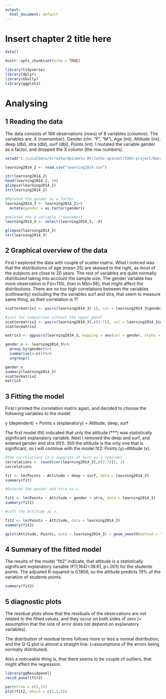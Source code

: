 ```yaml
---
output:
  html_document: default
---
```

# Insert chapter 2 title here


```r
date()

```

```r
knitr::opts_chunk$set(echo = TRUE)

library(tidyverse)
library(dplyr)
library(GGally)
library(ggplot2)

```

# Analysing

## 1 Reading the data

The data consists of 166 observations (rows) of 8 variables (columns). The variables are: X (rownumber), Gender (chr: "F", "M"), Age (int), Attitude (int), deep (dbl), stra (dbl), surf (dbl), Points (int). I mutated the variable gender as a factor, and dropped the X column (the row numbers). 

```r

setwd("C:/LocalData/krraiha/Opiskelu HY/Jatko-opinnot/IODS-project/Data")

learning2014_2 <- read.csv("learning2014.csv")

str(learning2014_2)
head(learning2014_2, 10)
glimpse(learning2014_2)
str(learning2014_2)

#Mutated the gender as a factor. 
learning2014_3 <- learning2014_2%>%
  mutate(gender = as.factor(gender))

#deleted the X variable (rownumber)
learning2014_3 <- select(learning2014_3, -X)

glimpse(learning2014_3)
str(learning2014_3)

```

## 2 Graphical overview of the data

First I explored the data with couple of scatter matrix. What I noticed was that the distributions of age (mean 25) are skewed to the right, as most of the subjects are close to 20 years. The rest of variables are quite normally distributed taking into account the sample size. The gender variable has more observation in F(n=110), than in M(n=56), that might affect the distributions. There are no too high correlations between the variables (collinearity) excluding the the variables surf and stra, that seem to measure same thing, as their correlation is 1? 


```r

scattermatrix1 <- pairs(learning2014_3[-1], col = learning2014_3$gender)

#just for comparison without the upper panel
scattermatrix2 <- pairs(learning2014_3[,c(2:7)], col = learning2014_3$gender, pch = 20, cex=0.4, upper.panel=NULL)
scattermatrix2

matrix3 <- ggpairs(learning2014_3, mapping = aes(col = gender, alpha = 0.3), lower = list(combo = wrap("facethist", bins = 20)))

gender_n <- learning2014_3%>%
  group_by(gender)%>%
  summarise(n=n())%>%
  ungroup()

gender_n
summary(learning2014_3)
scattermatrix2
matrix3


```

## 3 Fitting the model

First I printed the correlation matrix again, and decided to choose the following variables to the model:

y (dependent) = Points
x (explanatory) = Attitude, deep, surf

The first model (fit) indicated that only the attitude (***) was statistically significant explanatory variable. Next I removed the deep and surf, and entered gender and stra (fit1). Still the attitude is the only one that is significant, so I will continue with the model fit2: Points (y)~Attitude (x).


```r

#the correlations in a separate df here as a reminder
correlations <- round(cor(learning2014_3[,c(2:7)]), 2)
correlations

fit <- lm(Points ~ Attitude + deep + surf, data = learning2014_3)
summary(fit)

#Entered the gender and stra as x. 

fit1 <- lm(Points ~ Attitude + gender + stra, data = learning2014_3)
summary(fit1)

#Left the Attitude as x. 

fit2 <- lm(Points ~ Attitude, data = learning2014_3)
summary(fit2)

qplot(Attitude, Points, data = learning2014_3) + geom_smooth(method = "lm")

```

## 4 Summary of the fitted model

The results of the model "fit2" indicate, that attitude is a statistically significant explanatory variable (F(1,164)=38.61, p<.001) for the students points. The adjusted R-squared is 0.1856, so the attitude predicts 19% of the variation of students points.  

```r

summary(fit2)

```

## 5 diagnostic plots


The residual plots show that the residuals of the observations are not related to the fitted values, and they occur on both sides of zero (= assumption that the size of error does not depend on explanatory variables). 

The distribution of residual terms follows more or less a normal distribution, and the Q-Q plot is almost a straight line: (=assumptions of the errors being normally distributed).

Also a noticeable thing is, that there seems to be couple of outliers, that might affect the regression. 


```r

library(ggResidpanel)
resid_panel(fit2)

par(mfrow = c(2,2))
plot(fit2, which = c(1,2,5))

```
